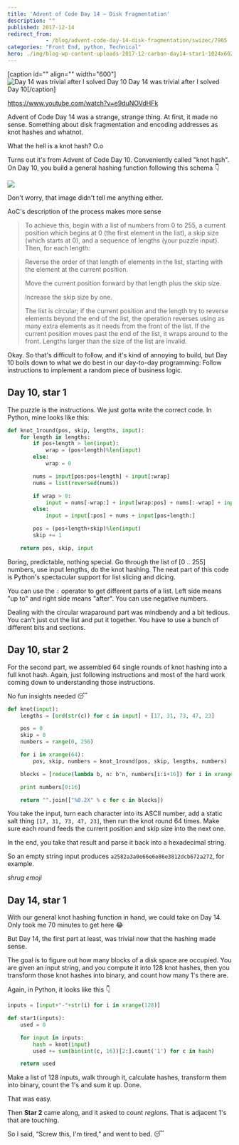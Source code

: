 ```yaml
---
title: 'Advent of Code Day 14 – Disk Fragmentation'
description: ""
published: 2017-12-14
redirect_from: 
            - /blog/advent-code-day-14-disk-fragmentation/swizec/7965
categories: "Front End, python, Technical"
hero: ./img/blog-wp-content-uploads-2017-12-carbon-day14-star1-1024x602.png
---
```

\[caption id=&quot;&quot; align=&quot;&quot; width=&quot;600&quot;]![Day 14 was trivial after I solved Day 10](./img/blog-wp-content-uploads-2017-12-carbon-day14-star1-1024x602.png) Day 14 was trivial after I solved Day 10\[/caption]

https://www.youtube.com/watch?v=e9duNOVdHFk

Advent of Code Day 14 was a strange, strange thing. At first, it made no sense. Something about disk fragmentation and encoding addresses as knot hashes and whatnot.

What the hell is a knot hash? O.o

Turns out it&#x27;s from Advent of Code Day 10. Conveniently called &quot;knot hash&quot;. On Day 10, you build a general hashing function following this schema 👇

![](./img/blog-wp-content-uploads-2017-12-screen_shot_2017-12-14_at_08.50.05.png)

Don&#x27;t worry, that image didn&#x27;t tell me anything either.

AoC&#x27;s description of the process makes more sense

> To achieve this, begin with a list of numbers from 0 to 255, a current position which begins at 0 (the first element in the list), a skip size (which starts at 0), and a sequence of lengths (your puzzle input). Then, for each length:

> Reverse the order of that length of elements in the list, starting with the element at the current position.
>
> Move the current position forward by that length plus the skip size.
>
> Increase the skip size by one.
>
> The list is circular; if the current position and the length try to reverse elements beyond the end of the list, the operation reverses using as many extra elements as it needs from the front of the list. If the current position moves past the end of the list, it wraps around to the front. Lengths larger than the size of the list are invalid.

Okay. So that&#x27;s difficult to follow, and it&#x27;s kind of annoying to build, but Day 10 boils down to what we do best in our day-to-day programming: Follow instructions to implement a random piece of business logic.

## Day 10, star 1

The puzzle is the instructions. We just gotta write the correct code. In Python, mine looks like this:

```python
def knot_1round(pos, skip, lengths, input):
    for length in lengths:
        if pos+length > len(input):
            wrap = (pos+length)%len(input)
        else:
            wrap = 0

        nums = input[pos:pos+length] + input[:wrap]
        nums = list(reversed(nums))

        if wrap > 0:
            input = nums[-wrap:] + input[wrap:pos] + nums[:-wrap] + input[pos+length:]
        else:
            input = input[:pos] + nums + input[pos+length:]

        pos = (pos+length+skip)%len(input)
        skip += 1

    return pos, skip, input
```

Boring, predictable, nothing special. Go through the list of \[0 .. 255] numbers, use input lengths, do the knot hashing. The neat part of this code is Python&#x27;s spectacular support for list slicing and dicing.

You can use the `:` operator to get different parts of a list. Left side means &quot;up to&quot; and right side means &quot;after&quot;. You can use negative numbers.

Dealing with the circular wraparound part was mindbendy and a bit tedious. You can&#x27;t just cut the list and put it together. You have to use a bunch of different bits and sections.

## Day 10, star 2

For the second part, we assembled 64 single rounds of knot hashing into a full knot hash. Again, just following instructions and most of the hard work coming down to understanding those instructions.

No fun insights needed 😴

```python
def knot(input):
    lengths = [ord(str(c)) for c in input] + [17, 31, 73, 47, 23]

    pos = 0
    skip = 0
    numbers = range(0, 256)

    for i in xrange(64):
        pos, skip, numbers = knot_1round(pos, skip, lengths, numbers)

    blocks = [reduce(lambda b, n: b^n, numbers[i:i+16]) for i in xrange(0, len(numbers), 16)]

    print numbers[0:16]

    return "".join(["%0.2X" % c for c in blocks])
```

You take the input, turn each character into its ASCII number, add a static salt thing `[17, 31, 73, 47, 23]`, then run the knot round 64 times. Make sure each round feeds the current position and skip size into the next one.

In the end, you take that result and parse it back into a hexadecimal string.

So an empty string input produces `a2582a3a0e66e6e86e3812dcb672a272`, for example.

_shrug emoji_

## Day 14, star 1

With our general knot hashing function in hand, we could take on Day 14. Only took me 70 minutes to get here 😂

But Day 14, the first part at least, was trivial now that the hashing made sense.

The goal is to figure out how many blocks of a disk space are occupied. You are given an input string, and you compute it into 128 knot hashes, then you transform those knot hashes into binary, and count how many 1&#x27;s there are.

Again, in Python, it looks like this 👇

```python
inputs = [input+"-"+str(i) for i in xrange(128)]

def star1(inputs):
    used = 0

    for input in inputs:
        hash = knot(input)
        used += sum(bin(int(c, 16))[2:].count('1') for c in hash)

    return used
```

Make a list of 128 inputs, walk through it, calculate hashes, transform them into binary, count the 1&#x27;s and sum it up. Done.

That was easy.

Then **Star 2** came along, and it asked to count _regions_. That is adjacent 1&#x27;s that are touching.

So I said, “Screw this, I&#x27;m tired,” and went to bed. 😴
